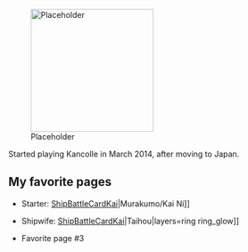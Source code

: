 [[File:Placeholder|thumb|220px]]

Started playing Kancolle in March 2014, after moving to Japan. 

==My favorite pages==

* Starter: [[ShipBattleCardKai]]|Murakumo/Kai Ni]] 

* Shipwife: [[ShipBattleCardKai]]|Taihou|layers=ring ring_glow]] 

* Favorite page #3